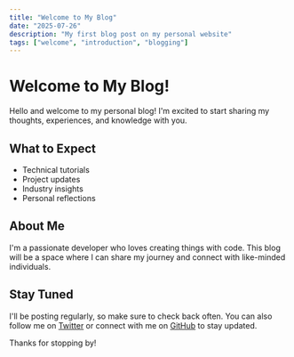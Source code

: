 ```yaml
---
title: "Welcome to My Blog"
date: "2025-07-26"
description: "My first blog post on my personal website"
tags: ["welcome", "introduction", "blogging"]
---
```


# Welcome to My Blog!

Hello and welcome to my personal blog! I'm excited to start sharing my thoughts, experiences, and knowledge with you.

## What to Expect

- Technical tutorials
- Project updates
- Industry insights
- Personal reflections

## About Me

I'm a passionate developer who loves creating things with code. This blog will be a space where I can share my journey and connect with like-minded individuals.

## Stay Tuned

I'll be posting regularly, so make sure to check back often. You can also follow me on [Twitter](https://twitter.com) or connect with me on [GitHub](https://github.com) to stay updated.

Thanks for stopping by!
